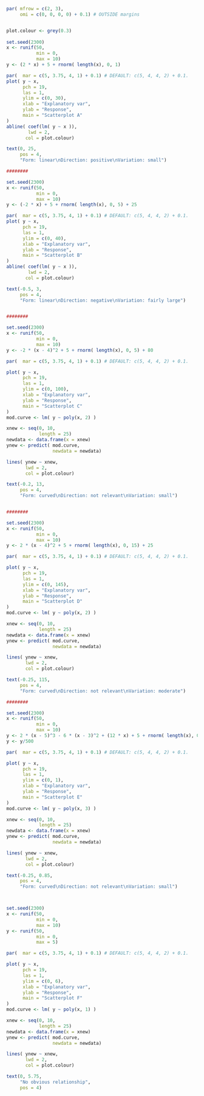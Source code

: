 
```r
par( mfrow = c(2, 3),
     omi = c(0, 0, 0, 0) + 0.1) # OUTSIDE margins


plot.colour <- grey(0.3)
 
set.seed(2300)
x <- runif(50, 
           min = 0, 
           max = 10)
y <- (2 * x) + 5 + rnorm( length(x), 0, 1)

par(  mar = c(5, 3.75, 4, 1) + 0.1) # DEFAULT: c(5, 4, 4, 2) + 0.1.
plot( y ~ x,
      pch = 19,
      las = 1,
      ylim = c(0, 30),
      xlab = "Explanatory var",
      ylab = "Response",
      main = "Scatterplot A"
)
abline( coef(lm( y ~ x )), 
        lwd = 2, 
       col = plot.colour)

text(0, 25, 
     pos = 4,
     "Form: linear\nDirection: positive\nVariation: small")

########

set.seed(2300)
x <- runif(50,
           min = 0, 
           max = 10)
y <- (-2 * x) + 5 + rnorm( length(x), 0, 5) + 25

par(  mar = c(5, 3.75, 4, 1) + 0.1) # DEFAULT: c(5, 4, 4, 2) + 0.1.
plot( y ~ x,
      pch = 19,
      las = 1,
      ylim = c(0, 40),
      xlab = "Explanatory var",
      ylab = "Response",
      main = "Scatterplot B"
)
abline( coef(lm( y ~ x )), 
        lwd = 2, 
       col = plot.colour)

text(-0.5, 3, 
     pos = 4,
     "Form: linear\nDirection: negative\nVariation: fairly large")


########

set.seed(2300)
x <- runif(50, 
           min = 0, 
           max = 10)
y <- -2 * (x - 4)^2 + 5 + rnorm( length(x), 0, 5) + 80

par(  mar = c(5, 3.75, 4, 1) + 0.1) # DEFAULT: c(5, 4, 4, 2) + 0.1.

plot( y ~ x,
      pch = 19,
      las = 1,
      ylim = c(0, 100),
      xlab = "Explanatory var",
      ylab = "Response",
      main = "Scatterplot C"
)
mod.curve <- lm( y ~ poly(x, 2) )

xnew <- seq(0, 10, 
            length = 25)
newdata <- data.frame(x = xnew)
ynew <- predict( mod.curve, 
                 newdata = newdata)

lines( ynew ~ xnew, 
       lwd = 2, 
       col = plot.colour)

text(-0.2, 13, 
     pos = 4,
     "Form: curved\nDirection: not relevant\nVariation: small")


########

set.seed(2300)
x <- runif(50, 
           min = 0, 
           max = 10)
y <- 2 * (x - 4)^2 + 5 + rnorm( length(x), 0, 15) + 25

par(  mar = c(5, 3.75, 4, 1) + 0.1) # DEFAULT: c(5, 4, 4, 2) + 0.1.

plot( y ~ x,
      pch = 19,
      las = 1,
      ylim = c(0, 145),
      xlab = "Explanatory var",
      ylab = "Response",
      main = "Scatterplot D"
)
mod.curve <- lm( y ~ poly(x, 2) )

xnew <- seq(0, 10, 
            length = 25)
newdata <- data.frame(x = xnew)
ynew <- predict( mod.curve, 
                 newdata = newdata)

lines( ynew ~ xnew, 
       lwd = 2, 
       col = plot.colour)

text(-0.25, 115, 
     pos = 4,
     "Form: curved\nDirection: not relevant\nVariation: moderate")

########

set.seed(2300)
x <- runif(50, 
           min = 0, 
           max = 10) 
y <- 2 * (x - 5)^3 - 6 * (x - 3)^2 + (12 * x) + 5 + rnorm( length(x), 0, 15) + 250
y <- y/500

par(  mar = c(5, 3.75, 4, 1) + 0.1) # DEFAULT: c(5, 4, 4, 2) + 0.1.

plot( y ~ x,
      pch = 19,
      las = 1,
      ylim = c(0, 1),
      xlab = "Explanatory var",
      ylab = "Response",
      main = "Scatterplot E"
)
mod.curve <- lm( y ~ poly(x, 3) )

xnew <- seq(0, 10, 
            length = 25)
newdata <- data.frame(x = xnew)
ynew <- predict( mod.curve, 
                 newdata = newdata)

lines( ynew ~ xnew, 
       lwd = 2, 
       col = plot.colour)

text(-0.25, 0.85, 
     pos = 4,
     "Form: curved\nDirection: not relevant\nVariation: small")



set.seed(2300)
x <- runif(50, 
           min = 0, 
           max = 10) 
y <- runif(50, 
           min = 0, 
           max = 5)

par(  mar = c(5, 3.75, 4, 1) + 0.1) # DEFAULT: c(5, 4, 4, 2) + 0.1.

plot( y ~ x,
      pch = 19,
      las = 1,
      ylim = c(0, 6),
      xlab = "Explanatory var",
      ylab = "Response",
      main = "Scatterplot F"
)
mod.curve <- lm( y ~ poly(x, 1) )

xnew <- seq(0, 10, 
            length = 25)
newdata <- data.frame(x = xnew)
ynew <- predict( mod.curve, 
                 newdata = newdata)

lines( ynew ~ xnew, 
       lwd = 2, 
       col = plot.colour)

text(0, 5.75, 
     "No obvious relationship", 
     pos = 4)
```

